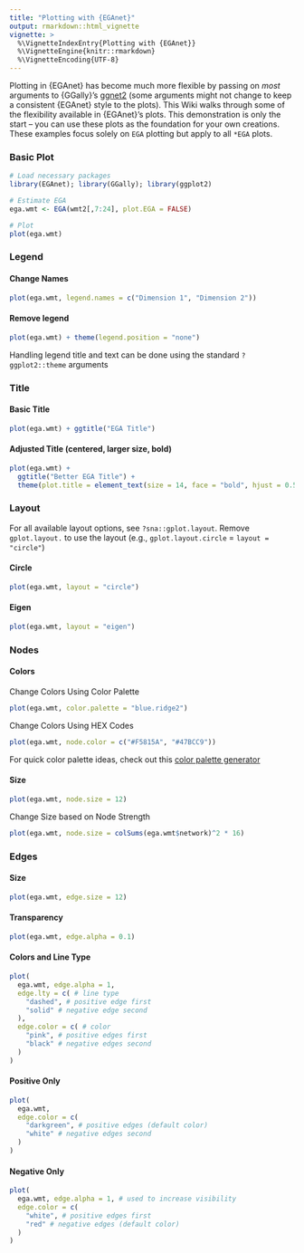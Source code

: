 ```yaml
---
title: "Plotting with {EGAnet}"
output: rmarkdown::html_vignette
vignette: >
  %\VignetteIndexEntry{Plotting with {EGAnet}}
  %\VignetteEngine{knitr::rmarkdown}
  %\VignetteEncoding{UTF-8}
---
```


Plotting in {EGAnet} has become much more flexible by passing on _most_ arguments to {GGally}'s [ggnet2](https://briatte.github.io/ggnet/) (some arguments might not change to keep a consistent {EGAnet} style to the plots). This Wiki walks through some of the flexibility available in {EGAnet}'s plots. This demonstration is only the start &ndash; you can use these plots as the foundation for your own creations. These examples focus solely on `EGA` plotting but apply to all `*EGA` plots. 

### Basic Plot

```r
# Load necessary packages
library(EGAnet); library(GGally); library(ggplot2)

# Estimate EGA
ega.wmt <- EGA(wmt2[,7:24], plot.EGA = FALSE)

# Plot
plot(ega.wmt)
```

### Legend

#### Change Names

```r
plot(ega.wmt, legend.names = c("Dimension 1", "Dimension 2"))
```

#### Remove legend

```r
plot(ega.wmt) + theme(legend.position = "none")
```

Handling legend title and text can be done using the standard `?ggplot2::theme` arguments

### Title

#### Basic Title

```r
plot(ega.wmt) + ggtitle("EGA Title")
```

#### Adjusted Title (centered, larger size, bold)

```r
plot(ega.wmt) + 
  ggtitle("Better EGA Title") +
  theme(plot.title = element_text(size = 14, face = "bold", hjust = 0.5))
```

### Layout

For all available layout options, see `?sna::gplot.layout`. Remove `gplot.layout.` to use the layout (e.g., `gplot.layout.circle` = `layout = "circle"`)

#### Circle

```r
plot(ega.wmt, layout = "circle")
```

#### Eigen

```r
plot(ega.wmt, layout = "eigen")
```

### Nodes

#### Colors

Change Colors Using Color Palette

```r
plot(ega.wmt, color.palette = "blue.ridge2")
```

Change Colors Using HEX Codes

```r
plot(ega.wmt, node.color = c("#F5815A", "#47BCC9"))
```

For quick color palette ideas, check out this [color palette generator](https://coolors.co/)

#### Size

```r
plot(ega.wmt, node.size = 12)
```

Change Size based on Node Strength

```r
plot(ega.wmt, node.size = colSums(ega.wmt$network)^2 * 16)
```

### Edges

#### Size

```r
plot(ega.wmt, edge.size = 12)
```

#### Transparency

```r
plot(ega.wmt, edge.alpha = 0.1)
```

#### Colors and Line Type

```r
plot(
  ega.wmt, edge.alpha = 1,
  edge.lty = c( # line type
    "dashed", # positive edge first
    "solid" # negative edge second
  ),
  edge.color = c( # color
    "pink", # positive edges first
    "black" # negative edges second
  )
)
```

#### Positive Only

```r
plot(
  ega.wmt,
  edge.color = c(
    "darkgreen", # positive edges (default color)
    "white" # negative edges second
  )
)
```

#### Negative Only

```r
plot(
  ega.wmt, edge.alpha = 1, # used to increase visibility 
  edge.color = c(
    "white", # positive edges first
    "red" # negative edges (default color)
  )
)
```